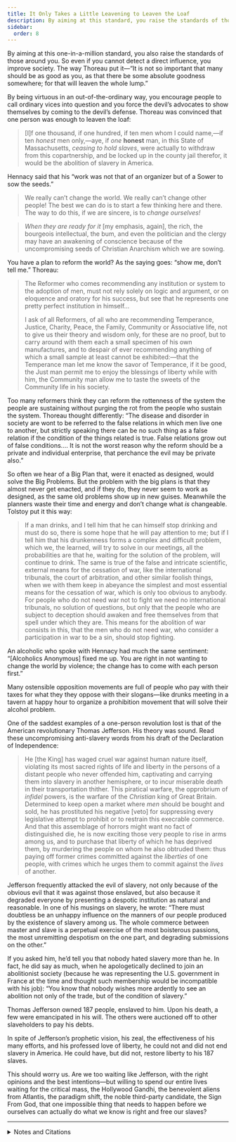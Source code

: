 ```yaml
---
title: It Only Takes a Little Leavening to Leaven the Loaf
description: By aiming at this standard, you raise the standards of those around you, and even if you cannot detect a direct influence, you improve society.
sidebar:
  order: 8
---
```


By aiming at this one-in-a-million standard, you also raise the standards of those around you.
So even if you cannot detect a direct influence, you improve society.
The way Thoreau put it—“It is not so important that many should be as good as you, as that there be some absolute goodness somewhere; for that will leaven the whole lump.”

By being virtuous in an out-of-the-ordinary way, you encourage people to call ordinary vices into question and you force the devil’s advocates to show themselves by coming to the devil’s defense.
Thoreau was convinced that one person was enough to leaven the loaf:

> [I]f one thousand, if one hundred, if ten men whom I could name,—if ten *honest* men only,—aye, if *one* <strong>honest</strong> man, in this State of Massachusetts, *ceasing to hold slaves*, were actually to withdraw from this copartnership, and be locked up in the county jail therefor, it would be the abolition of slavery in America.

Hennacy said that his “work was not that of an organizer but of a Sower to sow the seeds.”

> We really can’t change the world.
> We really can’t change other people!
> The best we can do is to start a few thinking here and there.
> The way to do this, if we are sincere, is to *change ourselves!*

> *When they are ready for it* [my emphasis, again], the rich, the bourgeois intellectual, the bum, and even the politician and the clergy may have an awakening of conscience because of the uncompromising seeds of Christian Anarchism which we are sowing.

You have a plan to reform the world?
As the saying goes: “show me, don’t tell me.”
Thoreau:

> The Reformer who comes recommending any institution or system to the adoption of men, must not rely solely on logic and argument, or on eloquence and oratory for his success, but see that he represents one pretty perfect institution in himself…
>
> I ask of all Reformers, of all who are recommending Temperance, Justice, Charity, Peace, the Family, Community or Associative life, not to give us their theory and wisdom only, for these are no proof, but to carry around with them each a small specimen of his own manufactures, and to despair of ever recommending anything of which a small sample at least cannot be exhibited:—that the Temperance man let me know the savor of Temperance, if it be good, the Just man permit me to enjoy the blessings of liberty while with him, the Community man allow me to taste the sweets of the Community life in his society.

Too many reformers think they can reform the rottenness of the system the people are sustaining without purging the rot from the people who sustain the system.
Thoreau thought differently:
“The disease and disorder in society are wont to be referred to the false relations in which men live one to another, but strictly speaking there can be no such thing as a false relation if the condition of the things related is true.
False relations grow out of false conditions.…
It is not the worst reason why the reform should be a private and individual enterprise, that perchance the evil may be private also.”

So often we hear of a Big Plan that, were it enacted as designed, would solve the Big Problems.
But the problem with the big plans is that they almost never get enacted, and if they do, they never seem to work as designed, as the same old problems show up in new guises.
Meanwhile the planners waste their time and energy and don’t change what *is* changeable.
Tolstoy put it this way:

> If a man drinks, and I tell him that he can himself stop drinking and must do so, there is some hope that he will pay attention to me; but if I tell him that his drunkenness forms a complex and difficult problem, which we, the learned, will try to solve in our meetings, all the probabilities are that he, waiting for the solution of the problem, will continue to drink.
> The same is true of the false and intricate scientific, external means for the cessation of war, like the international tribunals, the court of arbitration, and other similar foolish things, when we with them keep in abeyance the simplest and most essential means for the cessation of war, which is only too obvious to anybody.
> For people who do not need war not to fight we need no international tribunals, no solution of questions, but only that the people who are subject to deception should awaken and free themselves from that spell under which they are.
> This means for the abolition of war consists in this, that the men who do not need war, who consider a participation in war to be a sin, should stop fighting.

An alcoholic who spoke with Hennacy had much the same sentiment:
“[Alcoholics Anonymous] fixed me up.
You are right in not wanting to change the world by violence; the change has to come with each person first.”

Many ostensible opposition movements are full of people who pay with their taxes for what they they oppose with their slogans—like drunks meeting in a tavern at happy hour to organize a prohibition movement that will solve their alcohol problem.

One of the saddest examples of a one-person revolution lost is that of the American revolutionary Thomas Jefferson.
His theory was sound.
Read these uncompromising anti-slavery words from his draft of the Declaration of Independence:

> He [the King] has waged cruel war against human nature itself, violating its most sacred rights of life and liberty in the persons of a distant people who never offended him, captivating and carrying them into slavery in another hemisphere, or to incur miserable death in their transportation thither.
> This piratical warfare, the opprobrium of *infidel* powers, is the warfare of the *Christian* king of Great Britain.
> Determined to keep open a market where *men* should be bought and sold, he has prostituted his negative [veto] for suppressing every legislative attempt to prohibit or to restrain this execrable commerce.
> And that this assemblage of horrors might want no fact of distinguished die, he is now exciting those very people to rise in arms among us, and to purchase that liberty of which he has deprived them, by murdering the people on whom he also obtruded them: thus paying off former crimes committed against the *liberties* of one people, with crimes which he urges them to commit against the *lives* of another.

Jefferson frequently attacked the evil of slavery, not only because of the obvious evil that it was against those enslaved, but also because it degraded everyone by presenting a despotic institution as natural and reasonable.
In one of his musings on slavery, he wrote:
“There must doubtless be an unhappy influence on the manners of our people produced by the existence of slavery among us.
The whole commerce between master and slave is a perpetual exercise of the most boisterous passions, the most unremitting despotism on the one part, and degrading submissions on the other.”

If you asked him, he’d tell you that nobody hated slavery more than he.
In fact, he did say as much, when he apologetically declined to join an abolitionist society (because he was representing the U.S. government in France at the time and thought such membership would be incompatible with his job):
“You know that nobody wishes more ardently to see an abolition not only of the trade, but of the condition of slavery.”

Thomas Jefferson owned 187 people, enslaved to him.
Upon his death, a few were emancipated in his will.
The others were auctioned off to other slaveholders to pay his debts.

In spite of Jefferson’s prophetic vision, his zeal, the effectiveness of his many efforts, and his professed love of liberty, he could not and did not end slavery in America.
He could have, but did not, restore liberty to his 187 slaves.

This should worry us.
Are we too waiting like Jefferson, with the right opinions and the best intentions—but willing to spend our entire lives waiting for the critical mass, the Hollywood Gandhi, the benevolent aliens from Atlantis, the paradigm shift, the noble third-party candidate, the Sign From God, that one impossible thing that needs to happen before we ourselves can actually do what we know is right and free our slaves?

<Aside type="wikipedia" title="Wikipedia">
  <WikipediaBadge title="Henry David Thoreau" />
  <WikipediaBadge title="Civil Disobedience (Thoreau)" />
  <WikipediaBadge title="Ammon Hennacy" />
  <WikipediaBadge title="Christian anarchism" />
  <WikipediaBadge title="Reform and the Reformers" />
  <WikipediaBadge title="Alcoholics Anonymous" />
  <WikipediaBadge title="Thomas Jefferson" />
  <WikipediaBadge title="Thomas Jefferson and slavery" />
  <WikipediaBadge title="United States Declaration of Independence" />
</Aside>

---

<details>
<summary>Notes and Citations</summary>

* The lump-leavening quote comes from Thoreau’s [“Resistance to Civil Government”](https://sniggle.net/TPL/index5.php?entry=rtcg).
  The “a little leavening leavens the whole lump” metaphor appears in several places in the Bible.
  Usually, the leavening represents corruption and the metaphor is something like the more modern “one rotten apple can spoil the whole barrel.”
  But Jesus used the metaphor in a much more positive way, saying that “The kingdom of heaven is like yeast that a woman took and mixed into a large amount of flour until it worked all through the dough.”

  Thoreau’s “ten honest men” also hearkens back to the Bible, in this case the story of the destruction of Sodom and Gomorrah.
  When God threatened to destroy the cities, Abraham asked him if he would still be willing to destroy them if there were fifty righteous people there who would be destroyed with the rest.
  God said in that case, he’d back off.
  Then Abraham said, what about 45? how about 40? 30? 20? 10?
  He managed to negotiate God down to ten before God got sick of the act and walked away.
  Alas, there weren’t even that many righteous people, so God torched the place.

  For that matter, Thoreau’s note that in his speech to a mostly-shocked crowd “the seed has not all fallen in stony & shallow ground” also has Biblical roots, as does his “do not let your right hand know what your left hand does” remark.
  Even if you’re not a Christian, you almost have to be familiar with the King James Bible just to acquire the vocabulary of metaphors you need to understand the centuries of English-language literature that came after.

  By using phrases like these and drawing on the stories they evoked in his audience, Thoreau is reminding them that his arguments, while challenging, are rooted in a tradition they can understand and already are familiar with.
  As good Christians, they have probably already tried to imagine the Kingdom of God as being like a little yeast leavening a whole loaf, or whether or not they are the sort of good ground on which the seeds of good teaching would land and flourish, or whether if angels came to destroy their town they would be among the ten righteous people who could argue for them to spare it.
* Hennacy, Ammon “The Old Pioneer” <i>The Book of Ammon</i> (1970) [p. 92](https://archive.org/details/bookofammon0000ammo/page/92/mode/1up)
* Hennacy, Ammon “We Have the Kind of World We Deserve” <i>The Book of Ammon</i> (1970) [pp. 196–98](https://archive.org/details/bookofammon0000ammo/page/196/mode/2up)
* Hennacy, Ammon “Culls” <i>The Book of Ammon</i> (1970) [p. 233](https://archive.org/details/bookofammon0000ammo/page/233/mode/1up)
* Thoreau. H.D. [“Reform and the Reformers”](https://sniggle.net/TPL/index5.php?entry=reformers)
* Tolstoy, Leo [“Carthago Delenda Est”](https://sniggle.net/TPL/index5.php?entry=cde) (1898).
  After preparing this section of the book, I discovered that Plato had anticipated Tolstoy’s line of thought in the <i>Republic</i> (§425–26), where he discourages legislators from trying to improve society by passing better and better laws rather than from trying to build better and better citizens: “they will spend their lives in continually enacting and amending numerous laws… expecting to attain to perfection,” he quotes Socrates as saying.
  His interrogator says:
  > “You mean that such persons will live as those do who are in bad health, and yet, from their want of self-restraint, cannot make up their minds to relinquish a pernicious course of life.”
  >
  > “Precisely so… And truly such people lead a charming life! always in the doctor’s hands, they make no progress, but only complicate and aggravate their maladies; and yet they are always hoping that some one will recommend them a medicine which shall cure them.… is it not charming that they should regard as their greatest enemy any one who tells them the truth, and assures them that till they give up their drunkenness, gluttony, and debauchery, and laziness, no drugs, nor any use of caustic or the knife, nor yet charms, or amulets, or any thing of the kind, will do them any good? .…indeed these are the most amusing people in the world, who imagine that with their everlasting enactments and amendments… they will find some way of putting down the knaveries that are practised in contracts, and those other embarrassments which I detailed… little thinking that they are in reality only cutting off the heads of a Hydra.”

  — Davies, J.L. & Vaughan, D.J. (translators) <i>The Republic of Plato</i> (1908) [pp. 125–26](https://archive.org/details/republicofplato13plat/page/125/mode/1up)
* Hennacy, Ammon “Tax Fast and Picketing” <i>The Book of Ammon</i> (1970) [p. 199](https://archive.org/details/bookofammon0000ammo/page/199/mode/1up)
* Jefferson, Thomas “A Declaration by the Representatives of the United States of America, in General Congress Assembled” <i>The Writings of Thomas Jefferson</i>, vol. I (1853) [pp. 23–24](https://archive.org/details/writingsofthomas01jeffiala/page/23/mode/1up)
* Jefferson, Thomas “Notes on Virginia” <i>The Writings of Thomas Jefferson</i>, vol. VIII (1854), [p. 403](https://archive.org/details/writingsofthomas08jeffiala/page/403/mode/1up)
* Jefferson, Thomas “Letter CXXVII” (12 February 1788) <i>Memoir, correspondence, and miscellanies, from the papers of Thomas Jefferson</i>, vol. II (1830), [p. 292](https://archive.org/details/memoircorrespond02jeff/page/292/mode/1up)

  There is a lot more to the Jefferson/slavery issue than I was able to do justice to here.
  People continue to discover and/or invent new justifications for his holding people in slavery.
  Most of these strike me as poor excuses, exaggerated into reasons by people who (like me) feel some admiration for Jefferson and would rather not feel ashamed about it.

</details>
